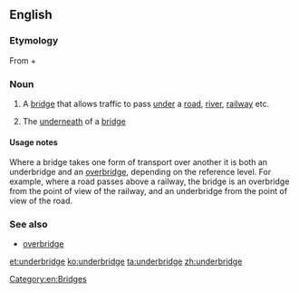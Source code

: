 ==English==

===Etymology===
From {{term|under}} + {{term|bridge}}

===Noun===
{{en-noun}}

# {{context|British|lang=en}} A [[bridge]] that allows traffic to pass [[under]] a [[road]], [[river]], [[railway]] etc.
# The [[underneath]] of a [[bridge]]

====Usage notes====
Where a bridge takes one form of transport over another it is both an underbridge and an [[overbridge]], depending on the reference level. For example, where a road passes above a railway, the bridge is an overbridge from the point of view of the railway, and an underbridge from the point of view of the road.

===See also===
* [[overbridge]]

[[Category:en:Bridges]]
[[et:underbridge]]
[[ko:underbridge]]
[[ta:underbridge]]
[[zh:underbridge]]